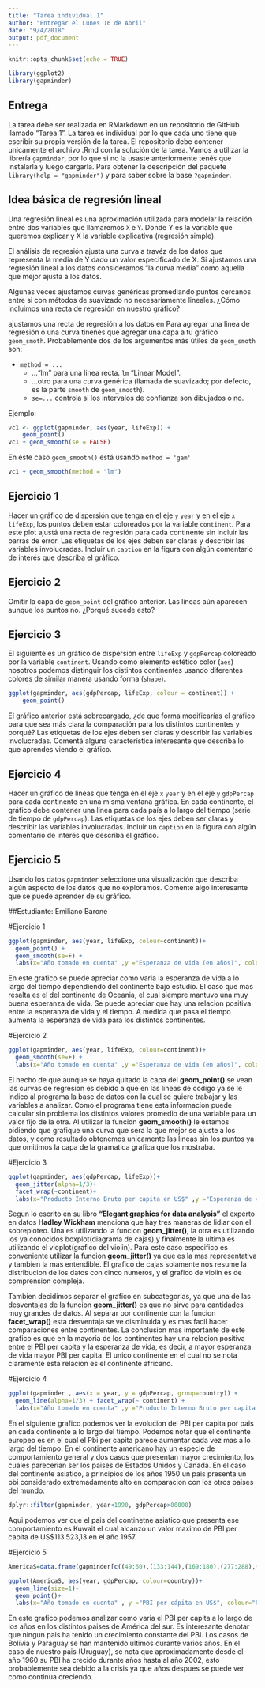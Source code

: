 ```yaml
---
title: "Tarea individual 1"
author: "Entregar el Lunes 16 de Abril"
date: "9/4/2018"
output: pdf_document
---
```


```r
knitr::opts_chunk$set(echo = TRUE)
```

```r
library(ggplot2)
library(gapminder)
```
## Entrega

La tarea debe ser realizada en RMarkdown en un repositorio de GitHub llamado "Tarea 1".
La tarea es individual por lo que cada uno tiene que escribir su propia versión de la tarea.
El repositorio debe contener unicamente el archivo .Rmd con la solución de la tarea.
Vamos a utilizar la librería `gapminder`, por lo que si no la usaste anteriormente tenés que instalarla y luego cargarla.
Para obtener la descripción del paquete `library(help = "gapminder")` y para saber sobre la base `?gapminder`.

##  Idea básica de regresión lineal 

Una regresión lineal es una aproximación utilizada para modelar la relación entre dos variables que llamaremos `X` e `Y`. Donde Y es la variable que queremos explicar y X la variable explicativa (regresión simple).

El análisis de regresión ajusta una curva a travéz  de los datos que representa la media de Y dado un valor especificado de X.
Si ajustamos una regresión lineal a los datos consideramos "la curva media" como aquella que mejor ajusta a los datos.

Algunas veces ajustamos curvas genéricas promediando puntos cercanos entre si con  métodos de suavizado no necesariamente lineales.
¿Cómo incluimos una recta de regresión en nuestro gráfico?

ajustamos una recta de regresión a los datos en  Para agregar una linea de regresión o una curva tinenes que agregar una capa a tu gráfico `geom_smoth`. Probablemente dos de los argumentos más útiles de `geom_smoth` son:

- `method = ...`
    * ..."lm" para una linea recta. `lm`  "Linear Model".
    * ...otro para una curva genérica (llamada de suavizado; por defecto, es la parte `smooth` de `geom_smooth`).
    * `se=...` controla si los intervalos de confianza son dibujados o no.

Ejemplo:
```r
vc1 <- ggplot(gapminder, aes(year, lifeExp)) +
    geom_point() 
vc1 + geom_smooth(se = FALSE)

```
En este caso  `geom_smooth()` está usando `method = 'gam'`

```r
vc1 + geom_smooth(method = "lm")
```


## Ejercicio 1

Hacer un gráfico de dispersión que tenga en el eje `y` `year` y en el eje `x`  `lifeExp`, los puntos deben estar coloreados por la variable `continent`. Para este plot ajustá una recta de regresión para cada continente sin incluir las barras de error. Las etiquetas de los ejes deben ser claras y describir las variables involucradas. Incluir un `caption` en la figura con algún comentario de interés que describa el gráfico.



## Ejercicio 2 

Omitir la capa de  `geom_point` del gráfico anterior. Las lineas aún aparecen aunque los puntos no. ¿Porqué sucede esto? 


## Ejercicio 3

El siguiente es un gráfico de dispersión entre `lifeExp` y `gdpPercap`  coloreado por la variable `continent`. Usando como elemento estético color (`aes`) nosotros podemos distinguir los distintos continentes usando diferentes colores de similar manera usando forma (`shape`).

```r
ggplot(gapminder, aes(gdpPercap, lifeExp, colour = continent)) +
    geom_point() 
```

El gráfico anterior está sobrecargado, ¿de que forma modificarías el gráfico para que sea más clara la comparación para los distintos continentes y porqué?
Las etiquetas de los ejes deben ser claras y describir las variables involucradas. Comentá alguna característica interesante que describa lo que aprendes viendo el gráfico.

## Ejercicio 4

Hacer un gráfico de lineas que tenga en el eje `x` `year` y en el eje `y`  `gdpPercap` para cada continente en una misma ventana gráfica. En cada continente, el gráfico debe contener una linea para cada país a lo largo del tiempo (serie de tiempo de `gdpPercap`). Las etiquetas de los ejes deben ser claras y describir las variables involucradas. Incluir un `caption` en la figura con algún comentario de interés que describa el gráfico.

## Ejercicio 5 

Usando los datos `gapminder` seleccione una visualización que describa algún aspecto de los datos que no exploramos. Comente algo interesante que se puede aprender de su gráfico.


\newpage


\centering

##Estudiante: Emiliano Barone

\raggedright


\fbox{\begin{minipage}{48em}
FALTAN TODOS LOS ACENTOS EN LA TAREA 
\end{minipage}}


#Ejercicio 1

```r
ggplot(gapminder, aes(year, lifeExp, colour=continent))+
  geom_point() +
  geom_smooth(se=F) +
  labs(x="Año tomado en cuenta" ,y ="Esperanza de vida (en años)", colour="Continente")

```
En este grafico se puede apreciar como varia la esperanza de vida a lo largo del tiempo dependiendo del continente bajo estudio. El caso que mas resalta es el del continente de Oceania, el cual siempre mantuvo una muy buena esperanza de vida. Se puede apreciar que hay una relacion positiva entre la esperanza de vida y el tiempo. A medida que pasa el tiempo aumenta la esperanza de vida para los distintos continentes.

\fbox{\begin{minipage}{48em}
Hay que incluir el t\'itulo de la figura, se puede hacer directamente en el chunck de c\'odigo con `fig.cap="ALGO QUE DESCRIBA EL PLOT"`
\end{minipage}}

\newpage

#Ejercicio 2

```r
ggplot(gapminder, aes(year, lifeExp, colour=continent))+
  geom_smooth(se=F) +
  labs(x="Año tomado en cuenta" ,y ="Esperanza de vida (en años)", colour="Continente")

```
El hecho de que aunque se haya quitado la capa del __geom_point()__ se vean las curvas de regresion es debido a que en las lineas de codigo ya se le indico al programa la base de datos con la cual se quiere trabajar y las variables a analizar. Como el programa tiene esta informacion puede calcular sin problema los distintos valores promedio de una variable para un valor fijo de la otra. Al utilizar la funcion __geom_smooth()__ le estamos pidiendo que grafique una curva que sera la que mejor se ajuste a los datos, y como resultado obtenemos unicamente las lineas sin los puntos ya que omitimos la capa de la gramatica grafica que los mostraba.

\fbox{\begin{minipage}{48em}
FALTA CAPTION
\end{minipage}}

\newpage

#Ejercicio 3

```r
ggplot(gapminder, aes(gdpPercap, lifeExp))+
  geom_jitter(alpha=1/3)+
  facet_wrap(~continent)+
  labs(x="Producto Interno Bruto per capita en US$" ,y ="Esperanza de vida", colour="Continente")
```

Segun lo escrito en su libro **"Elegant graphics for data analysis"** el experto en datos __Hadley Wickham__ menciona que hay tres maneras de lidiar con el sobreploteo. Una es utilizando la funcion __geom_jitter()__, la otra es utilizando los ya conocidos boxplot(diagrama de cajas),y finalmente la ultima es utilizando el vioplot(grafico del violin). Para este caso especifico es conveniente utilizar la funcion __geom_jitter()__ ya que es la mas representativa y tambien la mas entendible. El grafico de cajas solamente nos resume la distribucion de los datos con cinco numeros, y el grafico de violin es de comprension compleja.

Tambien decidimos separar el grafico en subcategorias, ya que una de las desventajas de la funcion __geom_jitter()__ es que no sirve para cantidades muy grandes de datos. Al separar por continente con la funcion __facet_wrap()__ esta desventaja se ve disminuida y es mas facil hacer comparaciones entre continentes. La conclusion mas importante de este grafico es que en la mayoria de los continentes hay una relacion positiva entre el PBI per capita y la esperanza de vida, es decir, a mayor esperanza de vida mayor PBI per capita. El unico continente en el cual no se nota claramente esta relacion es el continente africano.

\fbox{\begin{minipage}{48em}
Bien! No elvidar el t\'itulo de la figura
\end{minipage}}

\newpage

#Ejercicio 4

```r
ggplot(gapminder , aes(x = year, y = gdpPercap, group=country)) +
  geom_line(alpha=1/3) + facet_wrap(~ continent) +
  labs(x="Año tomado en cuenta" ,y ="Producto Interno Bruto per capita en US$")
```

En el siguiente grafico podemos ver la evolucion del PBI per capita por pais en cada continente a lo largo del tiempo. Podemos notar que el continente europeo es en el cual el Pbi per capita parece aumentar cada vez mas a lo largo del tiempo. En el continente americano hay un especie de comportamiento general y dos casos que presentan mayor crecimiento, los cuales parecerian ser los paises de Estados Unidos y Canada. En el caso del continente asiatico, a principios de los años 1950 un pais presenta un pbi considerado extremadamente alto en comparacion con los otros paises del mundo.

```r
dplyr::filter(gapminder, year<1990, gdpPercap>80000)

```

Aqui podemos ver que el pais del continetne asiatico que presenta ese comportamiento es Kuwait el cual alcanzo un valor maximo de PBI per capita de US$113.523,13 en el año 1957.


\fbox{\begin{minipage}{48em}
Bien! No elvidar el t\'itulo de la figura
\end{minipage}}

\newpage

#Ejercicio 5

```r
AmericaS=data.frame(gapminder[c((49:60),(133:144),(169:180),(277:288),(301:312),(445:456),(1189:1212),(1621:1644)), 1:6])
```

```r
ggplot(AmericaS, aes(year, gdpPercap, colour=country))+
  geom_line(size=1)+
  geom_point()+
  labs(x="Año tomado en cuenta" , y ="PBI per cápita en US$", colour="País")

```


En este grafico podemos analizar como varia el PBI per capita a lo largo de los años en los distintos paises de América del sur. Es interesante denotar que ningun pais ha tenido un crecimiento constante del PBI. Los casos de Bolivia y Paraguay se han mantenido ultimos durante varios años. En el caso de nuestro pais (Uruguay), se nota que aproximadamente desde el año 1960 su PBI ha crecido durante años hasta al año 2002, esto probablemente sea debido a la crisis ya que años despues se puede ver como continua creciendo.



\fbox{\begin{minipage}{48em}
Buena selecci\'on para ver la evoluci\'on en el tiempo del PBI en Am\'erica del sur. Se puede usar filter con el nombre de los pa\'ises en vez de  `AmericaS=data.frame(gapminder[c((49:60),(133:144),(169:180),(277:288),(301:312),(445:456),(1189:1212),(1621:1644)), 1:6])` ya que si se incorporan nuevos datos en la base  no te va a quedar reproducible.  
\end{minipage}}





\fbox{\begin{minipage}{48em}
 PERO ES MUY IMPORTANTE CORREGIR LAS FALTAS DE ORTOGRAF\'IA.
 NO OLVIDAR INCLUIR LOS T\'ITULOS DE LAS FIGURAS.
 
 Puntos 90/100
\end{minipage}}

